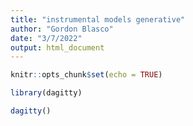 ```yaml
---
title: "instrumental models generative"
author: "Gordon Blasco"
date: "3/7/2022"
output: html_document
---
```


```r
knitr::opts_chunk$set(echo = TRUE)
```


```r

library(dagitty)


```

```r

dagitty()

```

